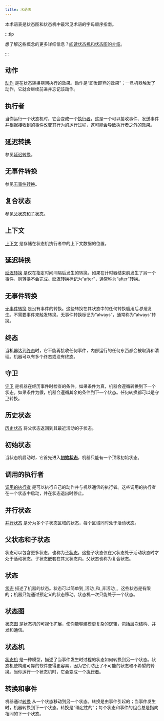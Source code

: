```yaml
---
title: 术语表
---
```


本术语表是状态图和状态机中最常见术语的字母顺序指南。

:::tip

想了解这些概念的更多详细信息？[阅读状态机和状态图的介绍](state-machines-and-statecharts.mdx)。

:::

## 动作

[动作](actions.mdx) 是在状态转换期间执行的效果。动作是“即发即弃的效果”；一旦机器触发了动作，它就会继续前进并忘记该动作。

## 执行者

当你运行一个状态机时，它会变成一个[执行者](actors.mdx)，这是一个可以接收事件、发送事件并根据接收到的事件改变其行为的运行过程，这可能会导致执行者之外的效果。

## 延迟转换

参见[延迟转换](/#delayed-transitions)。

## 无事件转换

参见[无事件转换](/#eventless-transitions)。

## 复合状态

参见[父状态和子状态](/#parent-and-child-states)。

## 上下文

[上下文](context.mdx) 是存储在状态机执行者中的上下文数据的位置。

## 延迟转换

[延迟转换](delayed-transitions.mdx) 是仅在指定时间间隔后发生的转换。如果在计时器结束前发生了另一个事件，则转换不会完成。延迟转换标记为“after”，通常称为“after”转换。

## 无事件转换

[无事件转换](eventless-transitions.mdx) 是没有事件的转换。这些转换在其状态中的任何转换启用后*总是*发生。不需要事件来触发转换。无事件转换标记为“always”，通常称为“always”转换。

## 终态

当机器达到[终态](final-states.mdx)时，它不能再接收任何事件，内部运行的任何东西都会被取消和清理。机器可以有多个终态或没有终态。

## 守卫

[守卫](guards.mdx) 是机器在经历事件时检查的条件。如果条件为真，机器会遵循转换到下一个状态。如果条件为假，机器会遵循其余的条件到下一个状态。任何转换都可以是守卫转换。

## 历史状态

[历史状态](history-states.mdx) 将父状态返回到其最近活动的子状态。

## 初始状态

当状态机启动时，它首先进入[**初始状态**](initial-states.mdx)。机器只能有一个顶级初始状态。

## 调用的执行者

[调用的执行者](actors.mdx) 是可以执行自己的动作并与机器通信的执行者。这些调用的执行者在一个状态中启动，并在状态退出时停止。

## 并行状态

[并行状态](parallel-states.mdx) 是分为多个子状态区域的状态，每个区域同时处于活动状态。

## 父状态和子状态

状态可以包含更多状态，也称为[子状态](parent-states.mdx)。这些子状态仅在父状态处于活动状态时才处于活动状态。子状态嵌套在其父状态内。父状态也称为复合状态。

## 状态

[状态](states.mdx) 描述了机器的状态。状态可以简单到_活动_和_非活动_。这些状态是有限的；机器只能通过预定义的状态移动。状态机一次只能处于一个状态。

## 状态图

[状态图](state-machines-and-statecharts.mdx) 是状态机的可视化扩展，使你能够建模更复杂的逻辑，包括层次结构、并发和通信。

## 状态机

[状态机](state-machines-and-statecharts.mdx) 是一种模型，描述了当事件发生时过程的状态如何转换到另一个状态。状态机使构建可靠的软件变得更容易，因为它们防止了不可能的状态和不希望的转换。当你运行一个状态机时，它会变成一个[执行者](actors.mdx)。

## 转换和事件

机器通过[转换](transitions.mdx) 从一个状态移动到另一个状态。转换是由事件引起的；当事件发生时，机器转换到下一个状态。转换是“确定性的”；每个状态和事件的组合总是指向相同的下一个状态。